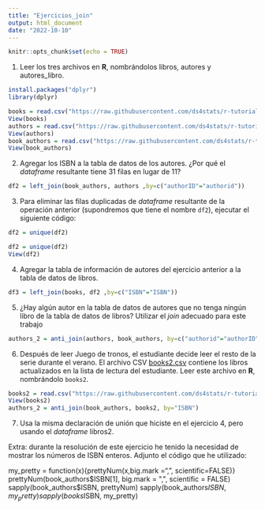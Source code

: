 ```yaml
---
title: "Ejercicios_join"
output: html_document
date: "2022-10-10"
---
```


```r
knitr::opts_chunk$set(echo = TRUE)
```

1. Leer los tres archivos en **R**, nombrándolos libros, autores y autores_libro.
```r
install.packages("dplyr")
library(dplyr)

books = read.csv("https://raw.githubusercontent.com/ds4stats/r-tutorials/master/merging/data/books.csv")
View(books)
authors = read.csv("https://raw.githubusercontent.com/ds4stats/r-tutorials/master/merging/data/authors.csv")
View(authors)
book_authors = read.csv("https://raw.githubusercontent.com/ds4stats/r-tutorials/master/merging/data/book-authors.csv")
View(book_authors)

```
2. Agregar los ISBN a la tabla de datos de los autores. ¿Por qué el _dataframe_ resultante tiene 31 filas en lugar de 11?
```r

df2 = left_join(book_authors, authors ,by=c("authorID"="authorid")) 
```
3. Para eliminar las filas duplicadas de _dataframe_ resultante de la operación anterior (supondremos que tiene el nombre `df2`), ejecutar el siguiente código:
```r
df2 = unique(df2)
```

```r

df2 = unique(df2)
View(df2)

```

4. Agregar la tabla de información de autores del ejercicio anterior a la tabla de datos de libros.
```r
df3 = left_join(books, df2 ,by=c("ISBN"="ISBN")) 
```

5. ¿Hay algún autor en la tabla de datos de autores que no tenga ningún libro de la tabla de datos de libros? Utilizar el _join_ adecuado para este trabajo

```r
authors_2 = anti_join(authors, book_authors, by=c("authorid"="authorID")) 
```

6. Después de leer Juego de tronos, el estudiante decide leer el resto de la serie durante el verano. El archivo CSV [books2.csv](https://raw.githubusercontent.com/ds4stats/r-tutorials/master/merging/data/books2.csv) contiene los libros actualizados en la lista de lectura del estudiante. Leer este archivo en **R**, nombrándolo `books2`.

```r
books2 = read.csv("https://raw.githubusercontent.com/ds4stats/r-tutorials/master/merging/data/books2.csv")
View(books2)
authors_2 = anti_join(book_authors, books2, by="ISBN") 
```


7. Usa la misma declaración de unión que hiciste en el ejercicio 4, pero usando el _dataframe_ libros2.


Extra: durante la resolución de este ejercicio he tenido la necesidad de mostrar los números de ISBN enteros. Adjunto el código que he utilizado:

my_pretty = function(x){prettyNum(x,big.mark =",", scientific=FALSE)}
prettyNum(book_authors$ISBN[1], big.mark = ",", scientific = FALSE)
sapply(book_authors$ISBN, prettyNum)
sapply(book_authors$ISBN, my_pretty)
sapply(books$ISBN, my_pretty) 